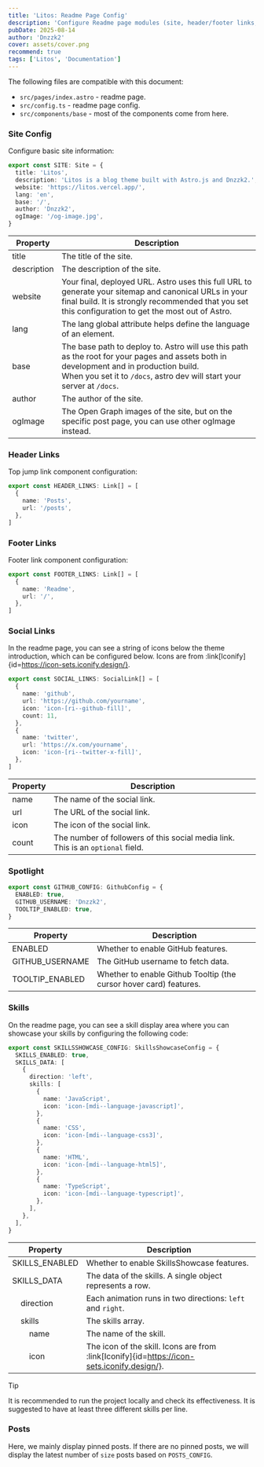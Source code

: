 ---
title: 'Litos: Readme Page Config'
description: 'Configure Readme page modules (site, header/footer links, social, GitHub, skills) with field docs and examples.'
pubDate: 2025-08-14
author: 'Dnzzk2'
cover: assets/cover.png
recommend: true
tags: ['Litos', 'Documentation']
---

The following files are compatible with this document:

- `src/pages/index.astro` - readme page.
- `src/config.ts` - readme page config.
- `src/components/base` - most of the components come from here.

### Site Config

Configure basic site information:

```ts title="config.ts"
export const SITE: Site = {
  title: 'Litos',
  description: 'Litos is a blog theme built with Astro.js and Dnzzk2.',
  website: 'https://litos.vercel.app/',
  lang: 'en',
  base: '/',
  author: 'Dnzzk2',
  ogImage: '/og-image.jpg',
}
```

| Property    | Description                                                                                                                                                                                                             |
| ----------- | ----------------------------------------------------------------------------------------------------------------------------------------------------------------------------------------------------------------------- |
| title       | The title of the site.                                                                                                                                                                                                  |
| description | The description of the site.                                                                                                                                                                                            |
| website     | Your final, deployed URL. Astro uses this full URL to generate your sitemap and canonical URLs in your final build. It is strongly recommended that you set this configuration to get the most out of Astro.            |
| lang        | The lang global attribute helps define the language of an element.                                                                                                                                                      |
| base        | The base path to deploy to. Astro will use this path as the root for your pages and assets both in development and in production build. <br /> When you set it to `/docs`, astro dev will start your server at `/docs`. |
| author      | The author of the site.                                                                                                                                                                                                 |
| ogImage     | The Open Graph images of the site, but on the specific post page, you can use other ogImage instead.                                                                                                                    |

### Header Links

Top jump link component configuration:

```ts title="config.ts"
export const HEADER_LINKS: Link[] = [
  {
    name: 'Posts',
    url: '/posts',
  },
]
```

### Footer Links

Footer link component configuration:

```ts
export const FOOTER_LINKS: Link[] = [
  {
    name: 'Readme',
    url: '/',
  },
]
```

### Social Links

In the readme page, you can see a string of icons below the theme introduction, which can be configured below. Icons are from :link[Iconify]{id=https://icon-sets.iconify.design/}.

```ts title="config.ts"
export const SOCIAL_LINKS: SocialLink[] = [
  {
    name: 'github',
    url: 'https://github.com/yourname',
    icon: 'icon-[ri--github-fill]',
    count: 11,
  },
  {
    name: 'twitter',
    url: 'https://x.com/yourname',
    icon: 'icon-[ri--twitter-x-fill]',
  },
]
```

| Property | Description                                                                     |
| -------- | ------------------------------------------------------------------------------- |
| name     | The name of the social link.                                                    |
| url      | The URL of the social link.                                                     |
| icon     | The icon of the social link.                                                    |
| count    | The number of followers of this social media link. This is an `optional` field. |

### Spotlight

```ts title="config.ts"
export const GITHUB_CONFIG: GithubConfig = {
  ENABLED: true,
  GITHUB_USERNAME: 'Dnzzk2',
  TOOLTIP_ENABLED: true,
}
```

| Property        | Description                                                        |
| --------------- | ------------------------------------------------------------------ |
| ENABLED         | Whether to enable GitHub features.                                 |
| GITHUB_USERNAME | The GitHub username to fetch data.                                 |
| TOOLTIP_ENABLED | Whether to enable Github Tooltip (the cursor hover card) features. |

### Skills

On the readme page, you can see a skill display area where you can showcase your skills by configuring the following code:

```ts title="config.ts"
export const SKILLSSHOWCASE_CONFIG: SkillsShowcaseConfig = {
  SKILLS_ENABLED: true,
  SKILLS_DATA: [
    {
      direction: 'left',
      skills: [
        {
          name: 'JavaScript',
          icon: 'icon-[mdi--language-javascript]',
        },
        {
          name: 'CSS',
          icon: 'icon-[mdi--language-css3]',
        },
        {
          name: 'HTML',
          icon: 'icon-[mdi--language-html5]',
        },
        {
          name: 'TypeScript',
          icon: 'icon-[mdi--language-typescript]',
        },
      ],
    },
  ],
}
```

| Property                                             | Description                                                                                 |
| ---------------------------------------------------- | ------------------------------------------------------------------------------------------- |
| SKILLS_ENABLED                                       | Whether to enable SkillsShowcase features.                                                  |
| SKILLS_DATA                                          | The data of the skills. A single object represents a row.                                   |
| &nbsp;&nbsp;&nbsp;&nbsp;direction                    | Each animation runs in two directions: `left` and `right`.                                  |
| &nbsp;&nbsp;&nbsp;&nbsp;skills                       | The skills array.                                                                           |
| &nbsp;&nbsp;&nbsp;&nbsp;&nbsp;&nbsp;&nbsp;&nbsp;name | The name of the skill.                                                                      |
| &nbsp;&nbsp;&nbsp;&nbsp;&nbsp;&nbsp;&nbsp;&nbsp;icon | The icon of the skill. Icons are from :link[Iconify]{id=https://icon-sets.iconify.design/}. |

> [!TIP]
> It is recommended to run the project locally and check its effectiveness. It is suggested to have at least three different skills per line.

### Posts

Here, we mainly display pinned posts. If there are no pinned posts, we will display the latest number of `size` posts based on `POSTS_CONFIG`.
